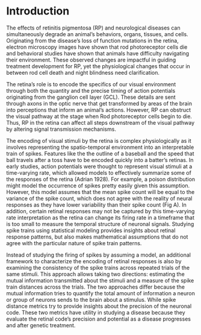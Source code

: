 # Introduction {#intro}

The effects of retinitis pigmentosa (RP) and neurological diseases can simultaneously degrade an animal's behaviors, organs, tissues, and cells. Originating from the disease's loss of function mutations in the retina, electron microscopy images have shown that rod photoreceptor cells die and behavioral studies have shown that animals have difficulty navigating their environment. These observed changes are impactful in guiding treatment development for RP, yet the physiological changes that occur in between rod cell death and night blindness need clarification.  

The retina's role is to encode the specifics of our visual environment through both the quantity and the precise timing of action potentials originating from the ganglion cell layer (GCL). These details are sent through axons in the optic nerve that get transformed by areas of the brain into perceptions that inform an animal's actions. However, RP can obstruct the visual pathway at the stage when Rod photoreceptor cells begin to die. Thus, RP in the retina can affect all steps downstream of the visual pathway by altering signal transmission mechanisms. 

The encoding of visual stimuli by the retina is complex physiologically as it involves representing the spatio-temporal environment into an interpretable train of spikes. Features like the the outline of a baseball and the speed that ball travels after a toss have to be encoded quickly into a batter's retinas. In early studies, action potentials were thought to represent visual stimuli at a time-varying rate, which allowed models to effectively summarize some of the responses of the retina (Adrian 1928). For example, a poison distribution might model the occurrence of spikes pretty easily given this assumption. However, this model assumes that the mean spike count will be equal to the variance of the spike count, which does not agree with the reality of neural responses as they have lower variability than their spike count (Fig A). In addition, certain retinal responses may not be captured by this time-varying rate interpretation as the retina can change its firing rate in a timeframe that is too small to measure the temporal structure of neuronal signals. Studying spike trains using statistical modeling provides insights about retinal response patterns, but also makes mathematical assumptions that do not agree with the particular nature of spike train patterns. 

Instead of studying the firing of spikes by assuming a model, an additional framework to characterize the encoding of retinal responses is also by examining the consistency of the spike trains across repeated trials of the same stimuli. This approach allows taking two directions: estimating the mutual information transmitted about the stimuli and a measure of the spike train distances across the trials. The two approaches differ because the mutual information tries to quantify the total amount of information a neuron or group of neurons sends to the brain about a stimulus. While spike distance metrics try to provide insights about the precision of the neuronal code. These two metrics have utility in studying a disease because they evaluate the retinal code's precision and potential as a disease progresses and after genetic treatment.

